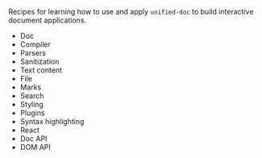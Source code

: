 
Recipes for learning how to use and apply `unified-doc` to build interactive document applications.

- <Link to="./doc">Doc</Link>
- <Link to="./compiler">Compiler</Link>
- <Link to="./parsers">Parsers</Link>
- <Link to="./sanitization">Sanitization</Link>
- <Link to="./text-content">Text content</Link>
- <Link to="./file">File</Link>
- <Link to="./marks">Marks</Link>
- <Link to="./search">Search</Link>
- <Link to="./styling">Styling</Link>
- <Link to="./plugins">Plugins</Link>
- <Link to="./syntax-highlighting">Syntax highlighting</Link>
- <Link to="./react">React</Link>
- <Link to="./doc-api">Doc API</Link>
- <Link to="./dom-api">DOM API</Link>
